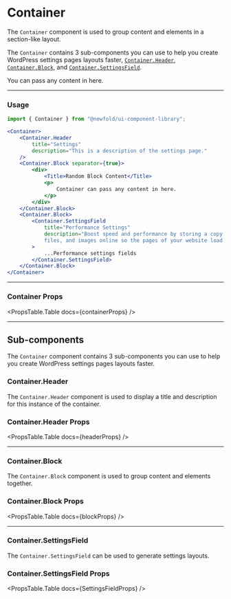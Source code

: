 
# Container
The `Container` component is used to group content and elements in a section-like layout.

The `Container` contains 3 sub-components you can use to help you create WordPress settings 
pages layouts faster, [`Container.Header`](#containerheader), [`Container.Block`](#containerblock), and [`Container.SettingsField`](#containersettingsfield).

<NewfoldRoot>
    <Container>
        <Container.Header 
            title="Settings" 
            description="This is a description of the settings page." 
        />
        <Container.Block separator={true}>
            <div>
                <Title as="h4" className="nfd-mb-2">Random Block Content</Title>
                <p>
                    You can pass any content in here.
                </p>
            </div>
        </Container.Block>
        <Container.Block>
            <Container.SettingsField 
                title="Performance Settings" 
                description="Boost speed and performance by storing a copy of your website content, files,and images online so the pages of your website load faster for your visitors." 
            >
                <ToggleFieldDemo 
                    id="toggle-field-description"
                    label="Enable Cache"
                    description="Activate the cache to boost your website speed and performance."
                    className="nfd-mb-6"
                />
                <ToggleFieldDemo 
                    id="toggle-field-description"
                    label="Minify Assets"
                    description="Minify your website assets to reduce the size of your website files."
                    checked={true}
                />
            </Container.SettingsField>
        </Container.Block>
    </Container>
</NewfoldRoot>

---
### Usage
```jsx
import { Container } from "@newfold/ui-component-library";

<Container>
    <Container.Header 
        title="Settings" 
        description="This is a description of the settings page." 
    />
    <Container.Block separator={true}>
        <div>
            <Title>Random Block Content</Title>
            <p>
                Container can pass any content in here.
            </p>
        </div>
    </Container.Block>
    <Container.Block>
        <Container.SettingsField 
            title="Performance Settings" 
            description="Boost speed and performance by storing a copy of your website content,
            files, and images online so the pages of your website load faster for your visitors." 
        >
            ...Performance settings fields
        </Container.SettingsField>
    </Container.Block>
</Container>
```

---
### Container Props
<PropsTable.Table docs={containerProps} />

---
## Sub-components
The `Container` component contains 3 sub-components you can use to help you create WordPress settings 
pages layouts faster.

### Container.Header
The `Container.Header` component is used to display a title and description for this instance of the container.
<HeaderUsage/>

### Container.Header Props
<PropsTable.Table docs={headerProps} />

---
### Container.Block
The `Container.Block` component is used to group content and elements together.
<BlockUsage/>

### Container.Block Props
<PropsTable.Table docs={blockProps} />

---
### Container.SettingsField
The `Container.SettingsField` can be used to generate settings layouts.
<SettingsFieldUsage/>

### Container.SettingsField Props
<PropsTable.Table docs={SettingsFieldProps} />
